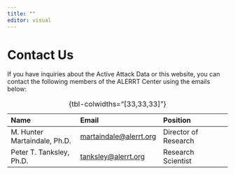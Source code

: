 ```yaml
---
title: ""
editor: visual
---
```


# Contact Us

If you have inquiries about the Active Attack Data or this website, you can 
contact the following members of the ALERRT Center using the emails below:

| Name | Email | Position |
|:--|:--|:--|
| M. Hunter Martaindale, Ph.D. | [martaindale\@alerrt.org](mailto:martaindale@alerrt.org){target="_blank"} | Director of Research |
| Peter T. Tanksley, Ph.D. | [tanksley\@alerrt.org](mailto:tanksley@alerrt.org){target="_blank"} | Research Scientist |

: {tbl-colwidths="\[33,33,33\]"}
